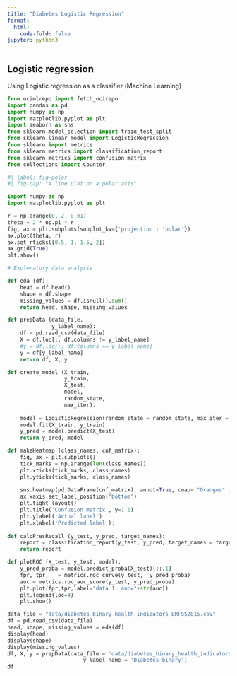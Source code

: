 ```yaml
---
title: "Diabetes Logistic Regression"
format: 
  html:
    code-fold: false
jupyter: python3
---
```


## Logistic regression
 
Using Logistic regression as a classifier (Machine Learning) 
 
 
```python
from ucimlrepo import fetch_ucirepo 
import pandas as pd
import numpy as np
import matplotlib.pyplot as plt
import seaborn as sns
from sklearn.model_selection import train_test_split
from sklearn.linear_model import LogisticRegression
from sklearn import metrics
from sklearn.metrics import classification_report
from sklearn.metrics import confusion_matrix
from collections import Counter
```

```python
#| label: fig-polar
#| fig-cap: "A line plot on a polar axis"

import numpy as np
import matplotlib.pyplot as plt

r = np.arange(0, 2, 0.01)
theta = 2 * np.pi * r
fig, ax = plt.subplots(subplot_kw={'projection': 'polar'})
ax.plot(theta, r)
ax.set_rticks([0.5, 1, 1.5, 2])
ax.grid(True)
plt.show()
```

```python
# Exploratory data analysis 

def eda (df):
    head = df.head()
    shape = df.shape
    missing_values = df.isnull().sum()
    return head, shape, missing_values

def prepData (data_file, 
              y_label_name):
    df = pd.read_csv(data_file)
    X = df.loc[:, df.columns != y_label_name]
    #y = df.loc[:, df.columns == y_label_name]
    y = df[y_label_name]
    return df, X, y

def create_model (X_train,
                  y_train,
                  X_test,
                  model, 
                  random_state,
                  max_iter):
    
    model = LogisticRegression(random_state = random_state, max_iter = max_iter)
    model.fit(X_train, y_train)
    y_pred = model.predict(X_test)
    return y_pred, model

def makeHeatmap (class_names, cnf_matrix): 
    fig, ax = plt.subplots()
    tick_marks = np.arange(len(class_names))
    plt.xticks(tick_marks, class_names)
    plt.yticks(tick_marks, class_names)
    
    sns.heatmap(pd.DataFrame(cnf_matrix), annot=True, cmap= "Oranges" ,fmt='g')
    ax.xaxis.set_label_position("bottom")
    plt.tight_layout()
    plt.title('Confusion matrix', y=1.1)
    plt.ylabel('Actual label')
    plt.xlabel('Predicted label');
    
def calcPresRecall (y_test, y_pred, target_names): 
    report = classification_report(y_test, y_pred, target_names = target_names)
    return report

def plotROC (X_test, y_test, model): 
    y_pred_proba = model.predict_proba(X_test)[::,1]
    fpr, tpr, _ = metrics.roc_curve(y_test,  y_pred_proba)
    auc = metrics.roc_auc_score(y_test, y_pred_proba)
    plt.plot(fpr,tpr,label="data 1, auc="+str(auc))
    plt.legend(loc=4)
    plt.show()
```

```python
data_file = "data/diabetes_binary_health_indicators_BRFSS2015.csv"
df = pd.read_csv(data_file)
head, shape, missing_values = eda(df)
display(head)
display(shape)
display(missing_values)
df, X, y = prepData(data_file = 'data/diabetes_binary_health_indicators_BRFSS2015.csv',
                        y_label_name = 'Diabetes_binary')
df
```
